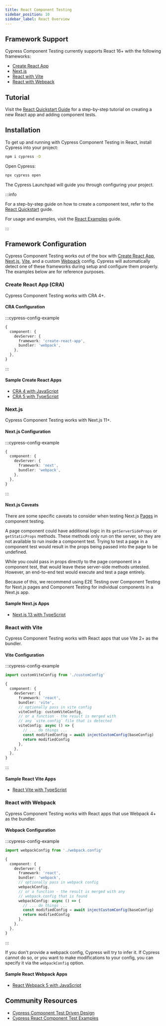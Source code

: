 ```yaml
---
title: React Component Testing
sidebar_position: 10
sidebar_label: React Overview
---
```


## Framework Support

Cypress Component Testing currently supports React 16+ with the following
frameworks:

- [Create React App](#Create-React-App-CRA)
- [Next.js](#Next-js)
- [React with Vite](#React-with-Vite)
- [React with Webpack](#React-with-Webpack)

## Tutorial

Visit the [React Quickstart Guide](/guides/component-testing/react/quickstart)
for a step-by-step tutorial on creating a new React app and adding component
tests.

## Installation

To get up and running with Cypress Component Testing in React, install Cypress
into your project:

```bash
npm i cypress -D
```

Open Cypress:

```bash
npx cypress open
```

<DocsImage
  src="/img/guides/component-testing/select-test-type.jpg"
  caption="Choose Component Testing"
/>

The Cypress Launchpad will guide you through configuring your project.

:::info

For a step-by-step guide on how to create a component test, refer to the
[React Quickstart](/guides/component-testing/react/quickstart) guide.

For usage and examples, visit the
[React Examples](/guides/component-testing/react/examples) guide.

:::

## Framework Configuration

Cypress Component Testing works out of the box with
[Create React App](https://create-react-app.dev/),
[Next.js](https://nextjs.org/), [Vite](https://vitejs.dev/), and a custom
[Webpack](https://webpack.js.org/) config. Cypress will automatically detect one
of these frameworks during setup and configure them properly. The examples below
are for reference purposes.

### Create React App (CRA)

Cypress Component Testing works with CRA 4+.

#### CRA Configuration

:::cypress-config-example

```ts
{
  component: {
    devServer: {
      framework: 'create-react-app',
      bundler: 'webpack',
    },
  },
}
```

:::

#### Sample Create React Apps

- [CRA 4 with JavaScript](https://github.com/cypress-io/cypress-component-testing-apps/tree/main/react-cra4-js)
- [CRA 5 with TypeScript](https://github.com/cypress-io/cypress-component-testing-apps/tree/main/react-cra5-ts)

### Next.js

Cypress Component Testing works with Next.js 11+.

#### Next.js Configuration

:::cypress-config-example

```ts
{
  component: {
    devServer: {
      framework: 'next',
      bundler: 'webpack',
    },
  },
}
```

:::

#### Next.js Caveats

There are some specific caveats to consider when testing Next.js
[Pages](https://nextjs.org/docs/basic-features/pages) in component testing.

A page component could have additional logic in its `getServerSideProps` or
`getStaticProps` methods. These methods only run on the server, so they are not
available to run inside a component test. Trying to test a page in a component
test would result in the props being passed into the page to be undefined.

While you could pass in props directly to the page component in a component
test, that would leave these server-side methods untested. However, an
end-to-end test would execute and test a page entirely.

Because of this, we recommend using E2E Testing over Component Testing for
Next.js pages and Component Testing for individual components in a Next.js app.

#### Sample Next.js Apps

- [Next.js 13 with TypeScript](https://github.com/cypress-io/cypress-component-testing-apps/tree/main/react-next13-ts)

### React with Vite

Cypress Component Testing works with React apps that use Vite 2+ as the bundler.

#### Vite Configuration

:::cypress-config-example

```ts
import customViteConfig from './customConfig'
```

```ts
{
  component: {
    devServer: {
      framework: 'react',
      bundler: 'vite',
      // optionally pass in vite config
      viteConfig: customViteConfig,
      // or a function - the result is merged with
      // any `vite.config` file that is detected
      viteConfig: async () => {
        // ... do things ...
        const modifiedConfig = await injectCustomConfig(baseConfig)
        return modifiedConfig
      },
    },
  },
}
```

:::

#### Sample React Vite Apps

- [React Vite with TypeScript](https://github.com/cypress-io/cypress-component-testing-apps/tree/main/react-vite-ts)

### React with Webpack

Cypress Component Testing works with React apps that use Webpack 4+ as the
bundler.

#### Webpack Configuration

:::cypress-config-example

```ts
import webpackConfig from './webpack.config'
```

```ts
{
  component: {
    devServer: {
      framework: 'react',
      bundler: 'webpack',
      // optionally pass in webpack config
      webpackConfig,
      // or a function - the result is merged with any
      // webpack.config that is found
      webpackConfig: async () => {
        // ... do things ...
        const modifiedConfig = await injectCustomConfig(baseConfig)
        return modifiedConfig
      },
    },
  },
}
```

:::

If you don't provide a webpack config, Cypress will try to infer it. If Cypress
cannot do so, or you want to make modifications to your config, you can specify
it via the `webpackConfig` option.

#### Sample React Webpack Apps

- [React Webpack 5 with JavaScript](https://github.com/cypress-io/cypress-component-testing-apps/tree/main/react-webpack5-js)

## Community Resources

- [Cypress Component Test Driven Design](https://muratkerem.gitbook.io/cctdd/)
- [Cypress React Component Test Examples](https://github.com/muratkeremozcan/cypress-react-component-test-examples)
